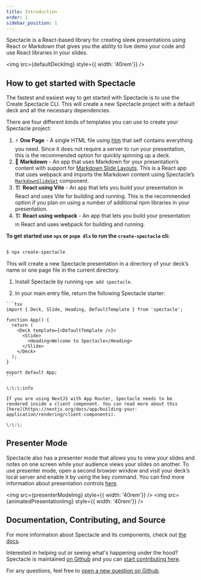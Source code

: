 ```yaml
---
title: Introduction
order: 1
sidebar_position: 1
---
```



Spectacle is a React-based library for creating sleek presentations using React or Markdown that gives you the ability to live demo your code and use React libraries in your slides.

<img src={defaultDeckImg} style={{ width: '40rem'}} />

## How to get started with Spectacle


<Tabs>
  <TabItem value="spectacle-cli" label="Create Spectacle CLI" default>
  The fastest and easiest way to get started with Spectacle is to use the Create Spectacle CLI. This will create a new Spectacle project with a default deck and all the necessary dependencies.

  There are four different kinds of templates you can use to create your Spectacle project:

  1. ⚡️ **One Page** - A single HTML file using [htm](https://github.com/developit/htm) that self contains everything you need. Since it does not require a server to run your presentation, this is the recommended option for quickly spinning up a deck.
  2. 📄 **Markdown** - An app that uses Markdown for your presentation’s content with support for [Markdown Slide Layouts](md-slide-layouts). This is a React app that uses webpack and imports the Markdown content using Spectacle’s [`MarkdownSlideSet`](api-reference#markdown-components) component.
  3. 🏗️ **React using Vite** - An app that lets you build your presentation in React and uses Vite for building and running. This is the recommended option if you plan on using a number of additional npm libraries in your presentation.
  4. 🏗️ **React using webpack** - An app that lets you build your presentation in React and uses webpack for building and running.

  **To get started use `npx` or `pnpm dlx` to run the `create-spectacle` cli:**

  ```bash

  $ npx create-spectacle

  ```

  This will create a new Spectacle presentation in a directory of your deck’s name or one page file in the current directory.


  </TabItem>
  <TabItem value="autoPlay" label="Manual Installation" default>

  1. Install Spectacle by running `npm add spectacle`.

  2. In your main entry file, return the following Spectacle starter:

    ```tsx
    import { Deck, Slide, Heading, DefaultTemplate } from 'spectacle';

    function App() {
      return (
        <Deck template={<DefaultTemplate />}>
          <Slide>
            <Heading>Welcome to Spectacle</Heading>
          </Slide>
        </Deck>
      );
    }

    export default App;
    ```

    \:\:\:info

    If you are using NextJS with App Router, Spectacle needs to be rendered inside a client component. You can read more about this [here](https://nextjs.org/docs/app/building-your-application/rendering/client-components).

    \:\:\:


  </TabItem>
</Tabs>

## Presenter Mode

Spectacle also has a presenter mode that allows you to view your slides and notes on one screen while your audience views your slides on another. To use presenter mode, open a second browser window and visit your deck’s local server and enable it by using the key command. You can find more information about presentation controls [here](presenting-controls).

<img src={presenterModeImg} style={{ width: '40rem'}} />
<img src={animatedPresentationImg} style={{ width: '40rem'}} />


## Documentation, Contributing, and Source

For more information about Spectacle and its components, check out [the docs](https://commerce.nearform.com/open-source/spectacle).

Interested in helping out or seeing what's happening under the hood? Spectacle is maintained [on Github](https://github.com/FormidableLabs/spectacle) and you can [start contributing here](https://github.com/FormidableLabs/spectacle/blob/main/CONTRIBUTING.md).

For any questions, feel free to [open a new question on Github](https://github.com/FormidableLabs/spectacle/issues/new?template=question.md).

